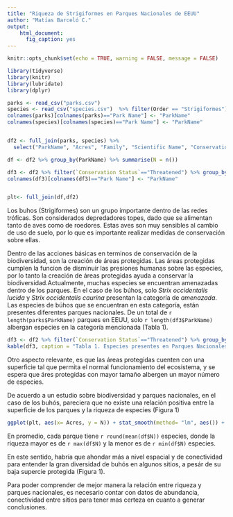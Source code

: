 ```yaml
---
title: "Riqueza de Strigiformes en Parques Nacionales de EEUU"
author: "Matías Barceló C."
output: 
    html_document:
      fig_caption: yes
---
```


```r
knitr::opts_chunk$set(echo = TRUE, warning = FALSE, message = FALSE)
```


```r
library(tidyverse)
library(knitr)
library(lubridate)
library(dplyr)

parks <- read_csv("parks.csv")
species <- read_csv("species.csv")  %>% filter(Order == "Strigiformes")
colnames(parks)[colnames(parks)=="Park Name"] <- "ParkName"
colnames(species)[colnames(species)=="Park Name"] <- "ParkName"


df2 <- full_join(parks, species) %>%  
  select("ParkName", "Acres", "Family", "Scientific Name", "Conservation Status")

df <- df2 %>% group_by(ParkName) %>% summarise(N = n())

df3 <- df2 %>% filter(`Conservation Status`=="Threatened") %>% group_by(ParkName, `Scientific Name`) %>% count() %>% select(-n)
colnames(df3)[colnames(df3)=="Park Name"] <- "ParkName"


plt<- full_join(df,df2)


```


Los buhos (Strigiformes) son un grupo importante dentro de las redes tróficas. Son considerados depredadores topes, dado que se alimentan tanto de aves como de roedores. Estas aves son muy sensibles al cambio de uso de suelo, por lo que es importante realizar medidas de conservación sobre ellas. 

Dentro de las acciones básicas en terminos de conservación de la biodiversidad, son la creación de áreas protegidas. Las áreas protegidas cumplen la funcion de disminuir las presiones humanas sobre las especies, por lo tanto la creación de áreas protegidas ayuda a conservar la biodiversidad.Actualmente, muchas especies se encuentran amenazadas dentro de los parques. En el caso de los búhos, solo *Strix occidentalis lucida* y *Strix occidentalis caurina* presentan la categoría de *amenazada*. Las especies de búhos que se encuentran en esta categoría, están presentes diferentes parques nacionales. De un total de `r length(parks$ParkName)` parques en EEUU, solo `r length(df3$ParkName)` albergan especies en la categoría mencionada (Tabla 1).



```r
df3 <- df2 %>% filter(`Conservation Status`=="Threatened") %>% group_by(ParkName, `Scientific Name`) %>% count() %>% select(-n)
kable(df3, caption = "Tabla 1. Especies presentes en Parques Nacionales que se encuentran bajo la categoría de Amenazadas")
```

Otro aspecto relevante, es que las áreas protegidas cuenten con una superficie tal que permita el normal funcionamiento del ecosistema, y se espera que áres protegidas con mayor tamaño albergen un mayor número de especies. 

De acuerdo a un estudio sobre biodiversidad y parques nacionales, en el caso de los buhós, pareciera que no existe una relación positiva entre la superficie de los parques y la riqueza de especies (Figura 1)

```r
ggplot(plt, aes(x= Acres, y = N)) + stat_smooth(method= "lm", aes()) + geom_point() + theme_classic() + ylab("Riqueza de Especies") + xlab("Superficie Parque (Acres)") + scale_x_continuous(labels = scales::comma)

```




En promedio, cada parque tiene `r round(mean(df$N))` especies, donde la riqueza mayor es de `r max(df$N)` y la menor es de `r min(df$N)` especies.

En este sentido, habría que ahondar más a nivel espacial y de conectividad para entender la gran diversidad de buhós en algunos sitios, a pesár de su baja supercie protegida (Figura 1).

Para poder comprender de mejor manera la relación entre riqueza y parques nacionales, es necesario contar con datos de abundancia, conectividad entre sitios para tener mas certeza en cuanto a generar conclusiones. 

